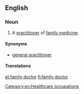 ==English==
{{wikipedia}}

===Noun===
{{en-noun}}

# A [[practitioner]] of [[family medicine]].

====Synonyms====
* [[general practitioner]]

====Translations====
{{trans-see|practitioner of family medicine|general practitioner}}

[[et:family doctor]]
[[fi:family doctor]]
[[Category:en:Healthcare occupations]]